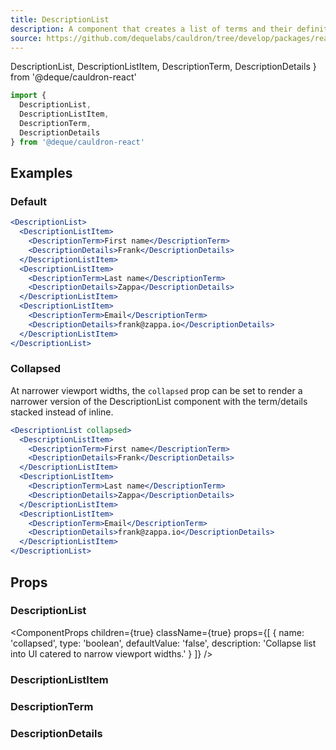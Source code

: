 ```yaml
---
title: DescriptionList
description: A component that creates a list of terms and their definitions.
source: https://github.com/dequelabs/cauldron/tree/develop/packages/react/src/components/DescriptionList/index.tsx
---
```


  DescriptionList,
  DescriptionListItem,
  DescriptionTerm,
  DescriptionDetails
} from '@deque/cauldron-react'

```js
import {
  DescriptionList,
  DescriptionListItem,
  DescriptionTerm,
  DescriptionDetails
} from '@deque/cauldron-react'
```

## Examples

### Default

```jsx example
<DescriptionList>
  <DescriptionListItem>
    <DescriptionTerm>First name</DescriptionTerm>
    <DescriptionDetails>Frank</DescriptionDetails>
  </DescriptionListItem>
  <DescriptionListItem>
    <DescriptionTerm>Last name</DescriptionTerm>
    <DescriptionDetails>Zappa</DescriptionDetails>
  </DescriptionListItem>
  <DescriptionListItem>
    <DescriptionTerm>Email</DescriptionTerm>
    <DescriptionDetails>frank@zappa.io</DescriptionDetails>
  </DescriptionListItem>
</DescriptionList>
```

### Collapsed

At narrower viewport widths, the `collapsed` prop can be set to render a narrower version of the DescriptionList component with the term/details stacked instead of inline.

```jsx example
<DescriptionList collapsed>
  <DescriptionListItem>
    <DescriptionTerm>First name</DescriptionTerm>
    <DescriptionDetails>Frank</DescriptionDetails>
  </DescriptionListItem>
  <DescriptionListItem>
    <DescriptionTerm>Last name</DescriptionTerm>
    <DescriptionDetails>Zappa</DescriptionDetails>
  </DescriptionListItem>
  <DescriptionListItem>
    <DescriptionTerm>Email</DescriptionTerm>
    <DescriptionDetails>frank@zappa.io</DescriptionDetails>
  </DescriptionListItem>
</DescriptionList>
```

## Props

### DescriptionList

<ComponentProps
  children={true}
  className={true}
  props={[
    {
      name: 'collapsed',
      type: 'boolean',
      defaultValue: 'false',
      description: 'Collapse list into UI catered to narrow viewport widths.'
    }
  ]}
/>

### DescriptionListItem

<ComponentProps
  children={true}
  className={true}
/>

### DescriptionTerm

<ComponentProps
  children={true}
  className={true}
/>

### DescriptionDetails

<ComponentProps
  children={true}
  className={true}
/>